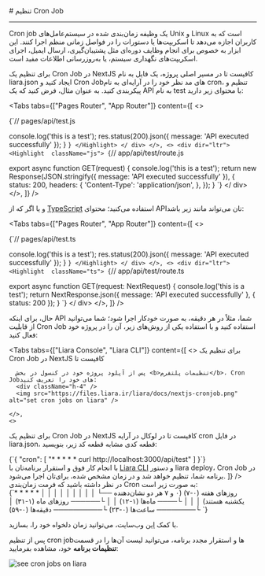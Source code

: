

<Layout>
<Head>
<title>مستندات تنظیم Cron Job در NextJS - لیارا</title>
</Head>
# تنظیم Cron Job
<hr className="mb-2" />

Cron job یک وظیفه زمان‌بندی شده در سیستم‌عامل‌های Unix و Linux است که به کاربران اجازه می‌دهد تا اسکریپت‌ها یا دستورات را در فواصل زمانی منظم اجرا کنند. این ابزار به خصوص برای انجام وظایف دوره‌ای مثل پشتیبان‌گیری، ارسال ایمیل، اجرای اسکریپت‌های نگهداری سیستم، یا به‌روزرسانی اطلاعات مفید است.
<div className="h-4" />

برای تنظیم یک Cron Job در NextJS
کافیست تا در مسیر اصلی پروژه، یک فایل به نام <Important>liara.json</Important> ایجاد کنید و Cron Jobهای مد نظر خود را در
آرایه‌ای به نام <Important>cron</Important>، تنظیم و پیکربندی کنید. 
به عنوان مثال، 
فرض کنید که یک API به نام test با محتوای زیر دارید: 

<Tabs 
    tabs={["Pages Router", "App Router"]} 
    content={[
    <>
        <div dir="ltr">
          <Highlight  className="js">
          {`// pages/api/test.js

  console.log('this is a test');
  res.status(200).json({ message: 'API executed successfully' });
}
`}
          </Highlight>
        </ div>
    </>,
    <>
        <div dir="ltr">
          <Highlight  className="js">
          {`// app/api/test/route.js

export async function GET(request) {
  console.log('this is a test');
  return new Response(JSON.stringify({ message: 'API executed successfully' }), {
    status: 200,
    headers: {
      'Content-Type': 'application/json',
    },
  });
}
`}
          </Highlight>
        </ div>
    </>,
    ]}
/>

و یا اگر که از <a href="/paas/nextjs/how-tos/use-type-script/" className="text-[#2196f3]">TypeScript</a> استفاده می‌کنید؛ محتوای APIتان می‌تواند مانند زیر باشد: 

<Tabs 
    tabs={["Pages Router", "App Router"]} 
    content={[
    <>
        <div dir="ltr">
          <Highlight  className="ts">
          {`// pages/api/test.ts

  console.log('this is a test');
  res.status(200).json({ message: 'API executed successfully' });
}
`}
          </Highlight>
        </ div>
    </>,
    <>
        <div dir="ltr">
          <Highlight  className="ts">
          {`// app/api/test/route.ts


export async function GET(request: NextRequest) {
  console.log('this is a test');
  return NextResponse.json({ message: 'API executed successfully' }, { status: 200 });
}
`}
          </Highlight>
        </ div>
    </>,
    ]}
/>

حال، برای اینکه API شما، مثلاً در هر دقیقه، به صورت خودکار اجرا شود؛ شما می‌توانید از قابلیت Cron Job استفاده کنید 
و با استفاده یکی از روش‌های زیر، آن را در پروژه خود فعال کنید:

<Tabs 
    tabs={["Liara Console", "Liara CLI"]} 
    content={[
    <>
      برای تنظیم یک Cron Job در NextJS کافیست تا

      پس از آپلود پروژه خود در کنسول در بخش <b>تنظیمات پلتفرم</b>، Cron Jobهای خود را تعریف کنید:
      <div className="h-4" />
      <img src="https://files.liara.ir/liara/docs/nextjs-cronjob.png" alt="set cron jobs on liara" />
      
    </>,
    <>

برای تنظیم یک Cron Job در NextJS کافیست تا در لوکال در آرایه <Important>cron</Important> در فایل <Important>liara.json</Important>، قطعه کدی مشابه قطعه کد زیر، بنویسید:
<div className="h-2" />
<div dir="ltr">
<Highlight  className="json">
{`{
  "cron": [
    "* * * * * curl http://localhost:3000/api/test"
  ]
}`}
</Highlight>
</ div>
<div className="h-2" />
با انجام کار فوق و استقرار برنامه‌تان با <a href="/references/cli/about" className="text-[#2196f3]">Liara CLI</a> و دستور <Important>liara deploy</Important>، Cron Job در برنامه شما، تنظیم خواهد شد
و در زمان مشخص شده، برای‌تان اجرا می‌شود. 
    </>
    ]}
/>


<Section id="cron-format" title="فرمت زمان‌بندی Cron Job" />
در نظر داشته باشید که فرمت زمان‌بندی Cron به صورت زیر است:
<div className="h-2" />
<div dir="ltr">
<Highlight  className="scss">
{`* * * * *
│ │ │ │ │
│ │ │ │ └── روزهای هفته (۰-۷) (۰ و ۷ هر دو نشان‌دهنده یکشنبه هستند)
│ │ │ └──── ماه‌ها (۱-۱۲)
│ │ └────── روزهای ماه (۱-۳۱)
│ └──────── ساعت‌ها (۰-۲۳)
└────────── دقیقه‌ها (۰-۵۹)
`}
</Highlight>
</ div>
<div className="h-2" />

<Alert variant="success">
<p>
    با کمک <a href="https://crontab.guru/" className="text-[#2196f3] ">این</a> وب‌سایت، می‌توانید زمان دلخواه خود را، بسازید.
</p>
</Alert>


پس از تنظیم cron jobها و استقرار مجدد برنامه، می‌توانید لیست آن‌ها را در قسمت **تنظیمات برنامه** خود، مشاهده بفرمایید:
<div className="h-2" />
<img src="https://files.liara.ir/liara/docs/see-cron-jobs.png" alt="see cron jobs on liara" />

</Layout>